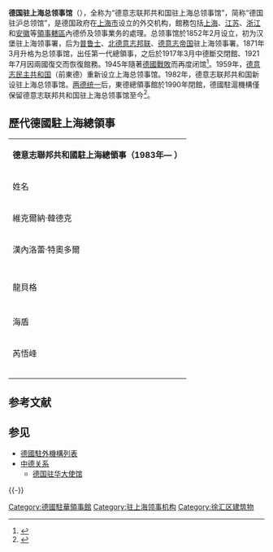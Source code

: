 {{Infobox diplomatic mission
| name              = 德国駐上海總領事館<br /><small>{{lang|de|Generalkonsulat der Bundesrepublik Deutschland in Shanghai}}</small><br />[[File:Coat_of_arms_of_Germany.svg|100px]]
| image             = 201908 German Consulate-General in Shanghai.jpg
| caption           = 
| coordinates       = 
| location          = {{CHN}}[[上海市|上海市]]
| address           = [[徐汇区|徐汇区]][[永福路_(上海)|永福路]]181號
| ambassador        = 
| department        = {{DEU}}[[德国外交部|外交部]]
| jurisdiction      = [[上海|上海]]、[[江蘇|江蘇]]、[[浙江|浙江]]、[[安徽|安徽]]
| apostolic_nuncio  = 
| consul_general    = {{Link-de|賀德滿|Pit Heltmann}}
| high_commissioner = 
| deputy_high_commissioner = 
| chargé_d'affaires = 
| website           = {{URL|http://www.china.diplo.de/Vertretung/china/zh/202-shan/0-shanghai.html|使館網站}}
}}
'''德国驻上海总领事馆'''（{{lang-de|'''Generalkonsulat der Bundesrepublik Deutschland in Shanghai '''}}），全称为“德意志联邦共和国驻上海总领事馆”，简称“德国驻沪总领馆”，是德国政府在[[上海市|上海市]]设立的外交机构，館務包括[[上海|上海]]、[[江苏|江苏]]、[[浙江|浙江]]和[[安徽|安徽]]等[[領事轄區|領事轄區]]內德侨及领事業务的處理。总领事馆於1852年2月设立，初为汉堡驻上海领事署，后为[[普鲁士|普鲁士]]、[[北德意志邦联|北德意志邦联]]、[[德意志帝国|德意志帝国]]驻上海领事署。1871年3月升格为总领事馆，{{Link-en|剌多威|Joseph Maria von Radowitz Jr.}}出任第一代總領事，之后於1917年3月中德斷交閉館、1921年7月因兩國復交而恢復館務。1945年隨著[[德國無條件投降書|德國戰敗]]而再度闭馆<ref name="上海外事誌shtong第四節">{{cite web|url=http://www.shtong.gov.cn/Newsite/node2/node2245/node69969/node69980/node70065/node70181/userobject1ai70102.html|title=上海外事志>上编·第七篇外国政府性驻沪机构>第一章外国驻沪领馆>第四节其他国家领事馆|publisher=上海地方志办公室|language=zh-cn|date=|accessdate=2016年8月30日|archive-date=2016年4月27日|archive-url=https://archive.today/20160427163159/http://www.shtong.gov.cn/Newsite/node2/node2245/node69969/node69980/node70065/node70181/userobject1ai70102.html|dead-url=no}}</ref>。1959年，[[德意志民主共和国|德意志民主共和国]]（前東德）重新设立上海总领事馆。1982年，德意志联邦共和国新设驻上海总领事馆。[[两德统一|两德统一]]后，東德總領事館於1990年閉館，德國駐滬機構僅保留德意志联邦共和国驻上海总领事馆至今<ref name="上海外事誌shtong第十七節">{{Cite web |title=第十七节 德意志联邦共和国驻上海总领事馆 |url=http://www.shtong.gov.cn/Newsite/node2/node2245/node69969/node69985/node70080/node70202/userobject1ai69925.html |date=2004-02-25 |accessdate=2016-06-27 |archivedate=2016-06-27 |archiveurl=https://archive.today/20160627114823/http://www.shtong.gov.cn/Newsite/node2/node2245/node69969/node69985/node70080/node70202/userobject1ai69925.html }}</ref>。

==歷代德國駐上海總領事==
{| class="wikitable"
|+ 
|-
|colspan=6 bgcolor=#B1D2E2 height="1px"|<center>'''德意志聯邦共和國駐上海總領事（1983年— ）'''</center>
|-
! colspan="2"|姓名 !! 任期!! 備註
|-
| 維克爾納·韓德克 || {{lang|de|Werner Handke}}||1983年—1985年  ||<ref name="上海外事誌shtong第十七節"/>
|-
| 漢內洛蕾·特奧多爾 || {{lang|de|Werner Handke}}||1985年—1991年  ||<ref name="上海外事誌shtong第十七節"/>
|-
| {{Link-de|赫爾穆特·艾恩特|Helmut Arndt}} || {{lang|de|Helmut Arndt}}||1991年—1994年  ||<ref name="上海外事誌shtong第十七節"/>
|-
| || {{lang|de|Rolf-Rüdiger Zirpel}}||1995年—1998年  ||
|-
| 龍貝格 || {{lang|de|Kurt Leonberger}}||1998年—2002年  ||
|-
| {{Link-de|芮悟峰|Wolfgang Röhr}} || {{lang|de|Wolfgang Röhr}}||2002年—2007年  ||<ref name="芮悟峰">{{Cite web|title=Der Generalkonsul -  Wolfgang Röhr, Dr. jur.|url=http://www.shanghai.diplo.de/de/botschaft/botschafter/lebenslauf.html|publisher=Deutsches Generalkonsulat in Shanghai|archivedate=2005-03-15|archiveurl=https://archive.today/20050315022405/http://www.shanghai.diplo.de/de/botschaft/botschafter/lebenslauf.html|accessdate=2005-03-15}}</ref>
|-
| 海盾 || {{lang|de|Albrecht von der Heyden}}||2007年—2010年  ||
|-
| 芮悟峰 || {{lang|de|Wolfgang Röhr}}||2010年—2014年  || 二度駐滬
|-
| {{Link-de|羅騰|Peter Rothen}} || {{lang|de|Peter Rothen}}||2014年—2017年  ||<ref name="羅騰">{{Cite web |title=总领事简历 |url=http://www.china.diplo.de/Vertretung/china/zh/202-shan/gk/lebenslauf-s.html |publisher=德国驻上海总领事馆 |archivedate=2016-08-01 |archiveurl=https://archive.today/20160801082023/http://www.china.diplo.de/Vertretung/china/zh/202-shan/gk/lebenslauf-s.html |accessdate=2016-08-01 }}</ref><!-- <ref name="Rothen">{{Cite web |title=Lebenslauf des Generalkonsuls
 |url=http://www.china.diplo.de/Vertretung/china/de/202-shan/gk/lebenslauf-s.html|publisher=Deutsches Generalkonsulat in Shanghai|archivedate=2015-04-02 |archiveurl=  https://archive.is/LIjyW|accessdate=2015-04-02}}</ref>-->
|-
| {{Link-de|歐珍|Christine Althauser}}|| {{lang|de|Christine Althauser}}||2017年—2021年  ||
|-
| {{Link-de|賀德滿|Pit Heltmann}} || {{lang|de|Pit Heltmann}}||2021年—  ||
|}

== 参考文献 ==
{{Reflist}}

== 参见 ==
{{Portal|国际关系|德国|上海|中国建筑}}
* [[德國駐外機構列表|德國駐外機構列表]]
* [[中德关系|中德关系]]
** [[德国驻华大使馆|德国驻华大使馆]]

{{-}}
{{德国駐外機構}}
{{駐中華人民共和國外交機構}}
{{上海领事机构}}
{{中德關係}}

[[Category:德國駐華領事館|Category:德國駐華領事館]]
[[Category:驻上海领事机构|Category:驻上海领事机构]]
[[Category:徐汇区建筑物|Category:徐汇区建筑物]]